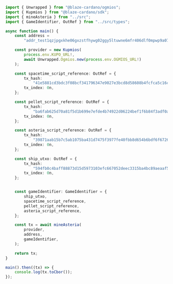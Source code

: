 ```ts
import { Unwrapped } from "@blaze-cardano/ogmios";
import { Kupmios } from "@blaze-cardano/sdk";
import { mineAsteria } from "../src";
import { GameIdentifier, OutRef } from "../src/types";

async function main() {
    const address =
        "addr_test1qzjpgxkhe06gxzstfhywg02ggy5ltuwne6mfr406dlf0mpwp9a07r34cwsnkpn44tllxuydw4wp0xvstw5jqv5q9lszsk2qynn";

    const provider = new Kupmios(
        process.env.KUPO_URL!,
        await Unwrapped.Ogmios.new(process.env.OGMIOS_URL!)
    );

    const spacetime_script_reference: OutRef = {
        tx_hash:
            "41e5881cd3bdc3f08bcf341796347e9027e3bcd8d58608b4fcfca5c16cbf5921",
        tx_index: 0n,
    };

    const pellet_script_reference: OutRef = {
        tx_hash:
            "ba6fab625d70a81f5d1b699e7efde4b74922d06224bef1f6b84f3adf0a61f3f3",
        tx_index: 0n,
    };

    const asteria_script_reference: OutRef = {
        tx_hash:
            "39871aab15b7c5ab1075ba431d7475f3977fe40fbb8d654b6bdf6f6726659277",
        tx_index: 0n,
    };

    const ship_utxo: OutRef = {
        tx_hash:
            "594fb0c4baff88873d15d5973103efc667052deec3315ba4bc89aeaaf53dd407",
        tx_index: 0n,
    };


    const gameIdentifier: GameIdentifier = {
        ship_utxo,
        spacetime_script_reference,
        pellet_script_reference,
        asteria_script_reference,
    };

    const tx = await mineAsteria(
        provider,
        address,
        gameIdentifier,
    );

    return tx;
}

main().then((tx) => {
    console.log(tx.toCbor());
});
```